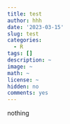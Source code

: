 ```yaml
---
title: test
author: hhh
date: '2023-03-15'
slug: test
categories:
  - R
tags: []
description: ~
image: ~
math: ~
license: ~
hidden: no
comments: yes
---
```

nothing 